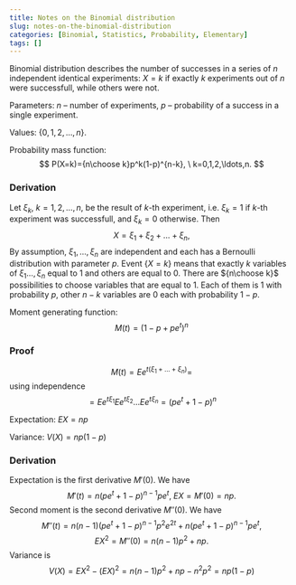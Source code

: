 ```yaml
---
title: Notes on the Binomial distribution
slug: notes-on-the-binomial-distribution
categories: [Binomial, Statistics, Probability, Elementary]
tags: []
---
```


Binomial distribution describes the number of successes in a series of $n$ independent identical experiments: $X=k$ if exactly $k$ experiments out of $n$ were successfull, while others were not.

Parameters: $n$ -- number of experiments, $p$ -- probability of a success in a single experiment.

Values: $\{0,1,2,\ldots,n\}.$

Probability mass function:
$$
P(X=k)={n\choose k}p^k(1-p)^{n-k}, \ k=0,1,2,\ldots,n.
$$

### Derivation

Let $\xi_k,$ $k=1,2,\ldots,n,$  be the result of $k$-th experiment, i.e. $\xi_k=1$ if $k$-th experiment was successfull, and $\xi_k=0$ otherwise. Then 
$$
X=\xi_1+\xi_2+\ldots+\xi_n,
$$
By assumption, $\xi_1,\ldots,\xi_n$ are independent and each has a  Bernoulli distribution with parameter $p.$ Event $\{X=k\}$  means that exactly $k$ variables of $\xi_1\ldots,\xi_n$ equal to $1$ and others are equal to $0.$ There are ${n\choose k}$ possibilities to choose variables that are equal to $1.$ Each of them is $1$ with probability $p,$ other $n-k$ variables are $0$ each with probability $1-p.$


Moment generating function:
$$
M(t)=(1-p+pe^t)^n
$$


### Proof

$$
M(t)=Ee^{t(\xi_1+\ldots+\xi_n)}=
$$
using independence
$$
=Ee^{t\xi_1}Ee^{t\xi_2}\ldots Ee^{t\xi_n}=(pe^t+1-p)^n
$$


Expectation: $EX=np$

Variance: $V(X)=np(1-p)$

### Derivation

Expectation is the first derivative $M'(0).$ We have 
$$
M'(t)=n(pe^t+1-p)^{n-1}pe^t, \ EX=M'(0)=np.
$$
Second moment is the second derivative $M''(0).$ We have 
$$
M''(t)=n(n-1)(pe^t+1-p)^{n-1}p^2e^{2t}+n(pe^t+1-p)^{n-1}pe^t, $$
$$
 EX^2=M''(0)=n(n-1)p^2+np.
$$
Variance is 
$$
V(X)=EX^2-(EX)^2=n(n-1)p^2+np-n^2p^2=np(1-p)
$$


